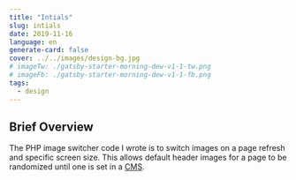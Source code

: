```yaml
---
title: "Intials"
slug: intials
date: 2019-11-16
language: en
generate-card: false
cover: ../../images/design-bg.jpg
# imageTw: ./gatsby-starter-morning-dew-v1-1-tw.png
# imageFb: ./gatsby-starter-morning-dew-v1-1-fb.png
tags:
  - design
---
```


## Brief Overview
The PHP image switcher code I wrote is to switch images on a page refresh and specific screen size.
This allows default header images for a page to be randomized until one is set in a [CMS](#unfamilar-terms).

